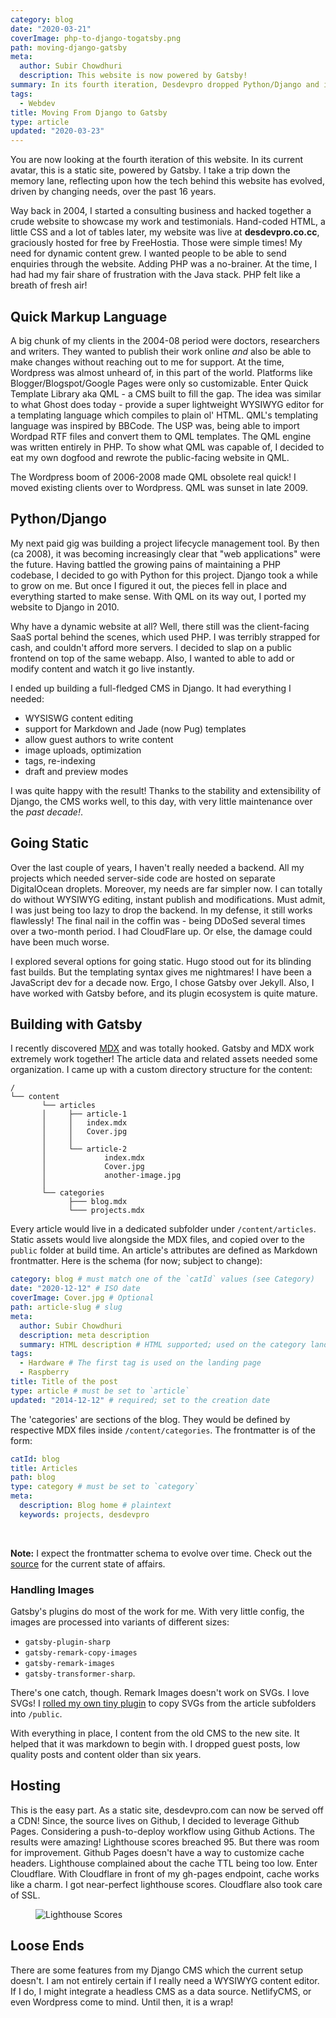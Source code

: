 ```yaml
---
category: blog
date: "2020-03-21"
coverImage: php-to-django-togatsby.png
path: moving-django-gatsby
meta:
  author: Subir Chowdhuri
  description: This website is now powered by Gatsby!
summary: In its fourth iteration, Desdevpro dropped Python/Django and is now a static site, powered by Gatsby.
tags:
  - Webdev
title: Moving From Django to Gatsby
type: article
updated: "2020-03-23"
---
```


You are now looking at the fourth iteration of this website. In its current avatar, this is a static site, powered by Gatsby. I take a trip down the memory lane, reflecting upon how the tech behind this website has evolved, driven by changing needs, over the past 16 years.

Way back in 2004, I started a consulting business and hacked together a crude website to showcase my work and testimonials. Hand-coded HTML, a little CSS and a lot of tables later, my website was live at  __desdevpro.co.cc__, graciously hosted for free by FreeHostia. Those were simple times! My need for dynamic content grew. I wanted people to be able to send enquiries through the website. Adding PHP was a no-brainer. At the time, I had had my fair share of frustration with the Java stack. PHP felt like a breath of fresh air!

## Quick Markup Language

A big chunk of my clients in the 2004-08 period were doctors, researchers and writers. They wanted to publish their work online _and_ also be able to make changes without reaching out to me for support. At the time, Wordpress was almost unheard of, in this part of the world. Platforms like Blogger/Blogspot/Google Pages were only so customizable. Enter Quick Template Library aka QML - a CMS built to fill the gap. The idea was similar to what Ghost does today - provide a super lightweight WYSIWYG editor for a templating language which compiles to plain ol' HTML. QML's templating language was inspired by BBCode. The USP was, being able to import Wordpad RTF files and convert them to QML templates. The QML engine was written entirely in PHP. To show what QML was capable of, I decided to eat my own dogfood and rewrote the public-facing website in QML.

The Wordpress boom of 2006-2008 made QML obsolete real quick! I moved existing clients over to Wordpress. QML was sunset in late 2009.

## Python/Django

My next paid gig was building a project lifecycle management tool. By then (ca 2008), it was becoming increasingly clear that "web applications" were the future. Having battled the growing pains of maintaining a PHP codebase, I decided to go with Python for this project. Django took a while to grow on me. But once I figured it out, the pieces fell in place and everything started to make sense. With QML on its way out, I ported my website to Django in 2010.

Why have a dynamic website at all? Well, there still was the client-facing SaaS portal behind the scenes, which used PHP. I was terribly strapped for cash, and couldn't afford more servers. I decided to slap on a public frontend on top of the same webapp. Also, I wanted to able to add or modify content and watch it go live instantly.

I ended up building a full-fledged CMS in Django. It had everything I needed:

- WYSISWG content editing
- support for Markdown and Jade (now Pug) templates
- allow guest authors to write content
- image uploads, optimization
- tags, re-indexing
- draft and preview modes

I was quite happy with the result! Thanks to the stability and extensibility of Django, the CMS works well, to this day, with very little maintenance over the _past decade!_.


## Going Static

Over the last couple of years, I haven't really needed a backend. All my projects which needed server-side code are hosted on separate DigitalOcean droplets. Moreover, my needs are far simpler now. I can totally do without WYSIWYG editing, instant publish and modifications. Must admit, I was just being too lazy to drop the backend. In my defense, it still works flawlessly! The final nail in the coffin was - being DDoSed several times over a two-month period. I had CloudFlare up. Or else, the damage could have been much worse.

I explored several options for going static. Hugo stood out for its blinding fast builds. But the templating syntax gives me nightmares! I have been a JavaScript dev for a decade now. Ergo, I chose Gatsby over Jekyll. Also, I have worked with Gatsby before, and its plugin ecosystem is quite mature.

## Building with Gatsby

I recently discovered [MDX](https://mdxjs.com/) and was totally hooked. Gatsby and MDX work extremely work together! The article data and related assets needed some organization. I came up with a custom directory structure for the content:

```
/
└── content
       └── articles
       │     ├── article-1
       │     │   index.mdx
       │     │   Cover.jpg
       │     │
       │     └── article-2
       │             index.mdx
       │             Cover.jpg
       │             another-image.jpg
       │
       └── categories
             ├─── blog.mdx
             └─── projects.mdx
```

Every article would live in a dedicated subfolder under `/content/articles`. Static assets would live alongside the MDX files, and copied over to the `public` folder at build time. An article's attributes are defined as Markdown frontmatter. Here is the schema (for now; subject to change):

```yml
category: blog # must match one of the `catId` values (see Category)
date: "2020-12-12" # ISO date
coverImage: Cover.jpg # Optional
path: article-slug # slug
meta:
  author: Subir Chowdhuri
  description: meta description
  summary: HTML description # HTML supported; used on the category landing page
tags:
  - Hardware # The first tag is used on the landing page
  - Raspberry
title: Title of the post
type: article # must be set to `article`
updated: "2014-12-12" # required; set to the creation date
```

The 'categories' are sections of the blog. They would be defined by respective MDX files inside `/content/categories`. The frontmatter is of the form:

```yml
catId: blog
title: Articles
path: blog
type: category # must be set to `category`
meta:
  description: Blog home # plaintext
  keywords: projects, desdevpro
```

<br />

__Note:__ I expect the frontmatter schema to evolve over time. Check out the [source](https://github.com/schowdhuri/desdevpro.com/) for the current state of affairs.


### Handling Images

Gatsby's plugins do most of the work for me. With very little config, the images are processed into variants of different sizes:
- `gatsby-plugin-sharp`
- `gatsby-remark-copy-images`
- `gatsby-remark-images`
- `gatsby-transformer-sharp`.

There's one catch, though. Remark Images doesn't work on SVGs. I love SVGs! I [rolled my own tiny plugin](https://github.com/schowdhuri/desdevpro.com/tree/master/plugins/gatsby-remark-copy-svg) to copy SVGs from the article subfolders into `/public`.

With everything in place, I content from the old CMS to the new site. It helped that it was markdown to begin with. I dropped guest posts, low quality posts and content older than six years.


## Hosting

This is the easy part. As a static site, desdevpro.com can now be served off a CDN! Since, the source lives on Github, I decided to leverage Github Pages. Considering a push-to-deploy workflow using Github Actions. The results were amazing! Lighthouse scores breached 95. But there was room for improvement. Github Pages doesn't have a way to customize cache headers. Lighthouse complained about the cache TTL being too low. Enter Cloudflare. With Cloudflare in front of my gh-pages endpoint, cache works like a charm. I got near-perfect lighthouse scores. Cloudflare also took care of SSL.

<Figure caption="Lighthouse Scores: Desktop (left) and Mobile">

![Lighthouse Scores](lighthouse.jpg)

</Figure>

## Loose Ends

There are some features from my Django CMS which the current setup doesn't. I am not entirely certain if I really need a WYSIWYG content editor. If I do, I might integrate a headless CMS as a data source. NetlifyCMS, or even Wordpress come to mind. Until then, it is a wrap!
